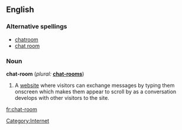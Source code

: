 ==English==

===Alternative spellings===
* [[chatroom]]
* [[chat room]]

===Noun===
'''chat-room'''  (''plural:'' '''[[chat-rooms]]''')

# A [[website]] where visitors can exchange messages by typing them onscreen which makes them appear to scroll by as a conversation develops with other visitors to the site.

[[Category:Internet]]

[[fr:chat-room]]